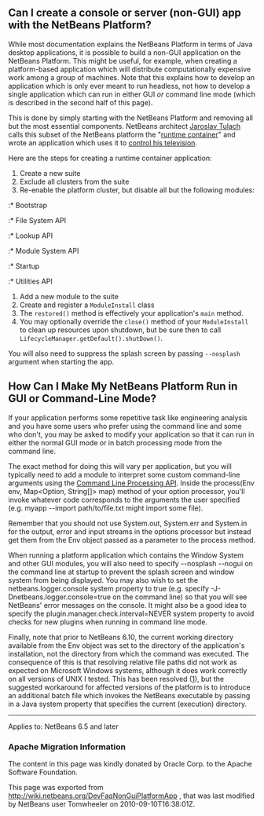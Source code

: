 <!--

    Licensed to the Apache Software Foundation (ASF) under one
    or more contributor license agreements.  See the NOTICE file
    distributed with this work for additional information
    regarding copyright ownership.  The ASF licenses this file
    to you under the Apache License, Version 2.0 (the
    "License"); you may not use this file except in compliance
    with the License.  You may obtain a copy of the License at

      http://www.apache.org/licenses/LICENSE-2.0

    Unless required by applicable law or agreed to in writing,
    software distributed under the License is distributed on an
    "AS IS" BASIS, WITHOUT WARRANTIES OR CONDITIONS OF ANY
    KIND, either express or implied.  See the License for the
    specific language governing permissions and limitations
    under the License.

-->

==Can I create a console or server (non-GUI) app with the NetBeans Platform?==

While most documentation explains the NetBeans Platform in terms of Java desktop applications, it is possible to build a non-GUI application on the NetBeans Platform.  This might be useful, for example, when creating a platform-based application which will distribute computationally expensive work among a group of machines.  Note that this explains how to develop an application which is only ever meant to run headless, not how to develop a single application which can run in either GUI ''or'' command line mode (which is described in the second half of this page).

This is done by simply starting with the NetBeans Platform and removing all but the most essential components.  NetBeans architect [http://www.apidesign.org/ Jaroslav Tulach] calls this subset of the NetBeans platform the "[http://wiki.apidesign.org/wiki/NetBeans_Runtime_Container runtime container]" and wrote an application which uses it to [http://dvbcentral.sourceforge.net/ control his television].  

Here are the steps for creating a runtime container application:

# Create a new suite
# Exclude all clusters from the suite
# Re-enable the platform cluster, but disable all but the following modules:
:* Bootstrap
:* File System API
:* Lookup API
:* Module System API
:* Startup
:* Utilities API
# Add a new module to the suite
# Create and register a <tt>ModuleInstall</tt> class
# The <tt>restored()</tt> method is effectively your application's <tt>main</tt> method.
# You may optionally override the <tt>close()</tt> method of your <tt>ModuleInstall</tt> to clean up resources upon shutdown, but be sure then to call <tt>LifecycleManager.getDefault().shutDown()</tt>.

You will also need to suppress the splash screen by passing <tt>--nosplash</tt> argument when starting the app.

==How Can I Make My NetBeans Platform Run in GUI or Command-Line Mode?==

If your application performs some repetitive task like engineering analysis and you have some users who prefer using the command line and some who don't, you may be asked to modify your application so that it can run in either the normal GUI mode or in batch processing mode from the command line.

The exact method for doing this will vary per application, but you will typically need to add a module to interpret some custom command-line arguments using the [http://bits.netbeans.org/dev/javadoc/org-netbeans-modules-sendopts/ Command Line Processing API].  Inside the process(Env env, Map<Option, String[]> map) method of your option processor, you'll invoke whatever code corresponds to the arguments the user specified (e.g. myapp --import path/to/file.txt might import some file).  

Remember that you should not use System.out, System.err and System.in for the output, error and input streams in the options processor but instead get them from the Env object passed as a parameter to the process method.  

When running a platform application which contains the Window System and other GUI modules, you will also need to specify --nosplash --nogui on the command line at startup to prevent the splash screen and window system from being displayed.  You may also wish to set the netbeans.logger.console system property to true (e.g. specify -J-Dnetbeans.logger.console=true on the command line) so that you will see NetBeans' error messages on the console.  It might also be a good idea to specify the plugin.manager.check.interval=NEVER system property to avoid checks for new plugins when running in command line mode.


Finally, note that prior to NetBeans 6.10, the current working directory available from the Env object was set to the directory of the application's installation, not the directory from which the command was executed.  The consequence of this is that resolving relative file paths did not work as expected on Microsoft Windows systems, although it does work correctly on all versions of UNIX I tested.  This has been resolved ([http://netbeans.org/bugzilla/show_bug.cgi?id=189791]), but the suggested workaround for affected versions of the platform is to introduce an additional batch file which invokes the NetBeans executable by passing in a Java system property that specifies the current (execution) directory.
----
Applies to: NetBeans 6.5 and later

===Apache Migration Information===

The content in this page was kindly donated by Oracle Corp. to the
Apache Software Foundation.

This page was exported from http://wiki.netbeans.org/DevFaqNonGuiPlatformApp , 
that was last modified by NetBeans user Tomwheeler 
on 2010-09-10T16:38:01Z.

